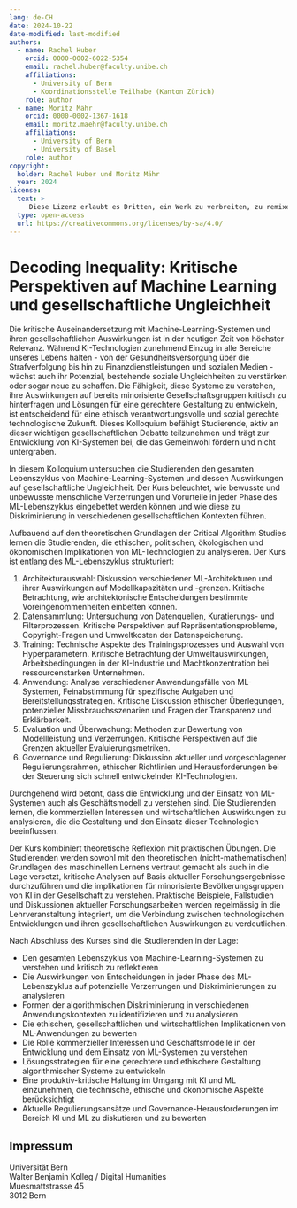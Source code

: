 ```yaml
---
lang: de-CH
date: 2024-10-22
date-modified: last-modified
authors:
  - name: Rachel Huber
    orcid: 0000-0002-6022-5354
    email: rachel.huber@faculty.unibe.ch
    affiliations:
      - University of Bern
      - Koordinationsstelle Teilhabe (Kanton Zürich)
    role: author
  - name: Moritz Mähr
    orcid: 0000-0002-1367-1618
    email: moritz.maehr@faculty.unibe.ch
    affiliations:
      - University of Bern
      - University of Basel
    role: author
copyright: 
  holder: Rachel Huber und Moritz Mähr
  year: 2024
license:
  text: > 
     Diese Lizenz erlaubt es Dritten, ein Werk zu verbreiten, zu remixen, zu verbessern und darauf aufzubauen, auch kommerziell, solange der Urheber des Originals genannt wird und die auf seinem Werk basierenden neuen Werke unter denselben Bedingungen veröffentlicht werden.
  type: open-access
  url: https://creativecommons.org/licenses/by-sa/4.0/
---
```


# Decoding Inequality: Kritische Perspektiven auf Machine Learning und gesellschaftliche Ungleichheit

Die kritische Auseinandersetzung mit Machine-Learning-Systemen und ihren gesellschaftlichen Auswirkungen ist in der heutigen Zeit von höchster Relevanz. Während KI-Technologien zunehmend Einzug in alle Bereiche unseres Lebens halten - von der Gesundheitsversorgung über die Strafverfolgung bis hin zu Finanzdienstleistungen und sozialen Medien - wächst auch ihr Potenzial, bestehende soziale Ungleichheiten zu verstärken oder sogar neue zu schaffen. Die Fähigkeit, diese Systeme zu verstehen, ihre Auswirkungen auf bereits minorisierte Gesellschaftsgruppen kritisch zu hinterfragen und Lösungen für eine gerechtere Gestaltung zu entwickeln, ist entscheidend für eine ethisch verantwortungsvolle und sozial gerechte technologische Zukunft. Dieses Kolloquium befähigt Studierende, aktiv an dieser wichtigen gesellschaftlichen Debatte teilzunehmen und trägt zur Entwicklung von KI-Systemen bei, die das Gemeinwohl fördern und nicht untergraben.

In diesem Kolloquium untersuchen die Studierenden den gesamten Lebenszyklus von Machine-Learning-Systemen und dessen Auswirkungen auf gesellschaftliche Ungleichheit. Der Kurs beleuchtet, wie bewusste und unbewusste menschliche Verzerrungen und Vorurteile in jeder Phase des ML-Lebenszyklus eingebettet werden können und wie diese zu Diskriminierung in verschiedenen gesellschaftlichen Kontexten führen.

Aufbauend auf den theoretischen Grundlagen der Critical Algorithm Studies lernen die Studierenden, die ethischen, politischen, ökologischen und ökonomischen Implikationen von ML-Technologien zu analysieren. Der Kurs ist entlang des ML-Lebenszyklus strukturiert:

1.  Architekturauswahl: Diskussion verschiedener ML-Architekturen und ihrer Auswirkungen auf Modellkapazitäten und -grenzen. Kritische Betrachtung, wie architektonische Entscheidungen bestimmte Voreingenommenheiten einbetten können.\
2.  Datensammlung: Untersuchung von Datenquellen, Kuratierungs- und Filterprozessen. Kritische Perspektiven auf Repräsentationsprobleme, Copyright-Fragen und Umweltkosten der Datenspeicherung.\
3.  Training: Technische Aspekte des Trainingsprozesses und Auswahl von Hyperparametern. Kritische Betrachtung der Umweltauswirkungen, Arbeitsbedingungen in der KI-Industrie und Machtkonzentration bei ressourcenstarken Unternehmen.\
4.  Anwendung: Analyse verschiedener Anwendungsfälle von ML-Systemen, Feinabstimmung für spezifische Aufgaben und Bereitstellungsstrategien. Kritische Diskussion ethischer Überlegungen, potenzieller Missbrauchsszenarien und Fragen der Transparenz und Erklärbarkeit.\
5.  Evaluation und Überwachung: Methoden zur Bewertung von Modellleistung und Verzerrungen. Kritische Perspektiven auf die Grenzen aktueller Evaluierungsmetriken.\
6.  Governance und Regulierung: Diskussion aktueller und vorgeschlagener Regulierungsrahmen, ethischer Richtlinien und Herausforderungen bei der Steuerung sich schnell entwickelnder KI-Technologien.

Durchgehend wird betont, dass die Entwicklung und der Einsatz von ML-Systemen auch als Geschäftsmodell zu verstehen sind. Die Studierenden lernen, die kommerziellen Interessen und wirtschaftlichen Auswirkungen zu analysieren, die die Gestaltung und den Einsatz dieser Technologien beeinflussen.

Der Kurs kombiniert theoretische Reflexion mit praktischen Übungen. Die Studierenden werden sowohl mit den theoretischen (nicht-mathematischen) Grundlagen des maschinellen Lernens vertraut gemacht als auch in die Lage versetzt, kritische Analysen auf Basis aktueller Forschungsergebnisse durchzuführen und die implikationen für minorisierte Bevölkerungsgruppen von KI in der Gesellschaft zu verstehen. Praktische Beispiele, Fallstudien und Diskussionen aktueller Forschungsarbeiten werden regelmässig in die Lehrveranstaltung integriert, um die Verbindung zwischen technologischen Entwicklungen und ihren gesellschaftlichen Auswirkungen zu verdeutlichen.

Nach Abschluss des Kurses sind die Studierenden in der Lage:

-   Den gesamten Lebenszyklus von Machine-Learning-Systemen zu verstehen und kritisch zu reflektieren\
-   Die Auswirkungen von Entscheidungen in jeder Phase des ML-Lebenszyklus auf potenzielle Verzerrungen und Diskriminierungen zu analysieren\
-   Formen der algorithmischen Diskriminierung in verschiedenen Anwendungskontexten zu identifizieren und zu analysieren\
-   Die ethischen, gesellschaftlichen und wirtschaftlichen Implikationen von ML-Anwendungen zu bewerten\
-   Die Rolle kommerzieller Interessen und Geschäftsmodelle in der Entwicklung und dem Einsatz von ML-Systemen zu verstehen\
-   Lösungsstrategien für eine gerechtere und ethischere Gestaltung algorithmischer Systeme zu entwickeln\
-   Eine produktiv-kritische Haltung im Umgang mit KI und ML einzunehmen, die technische, ethische und ökonomische Aspekte berücksichtigt\
-   Aktuelle Regulierungsansätze und Governance-Herausforderungen im Bereich KI und ML zu diskutieren und zu bewerten

## Impressum

Universität Bern\
Walter Benjamin Kolleg / Digital Humanities\
Muesmattstrasse 45\
3012 Bern